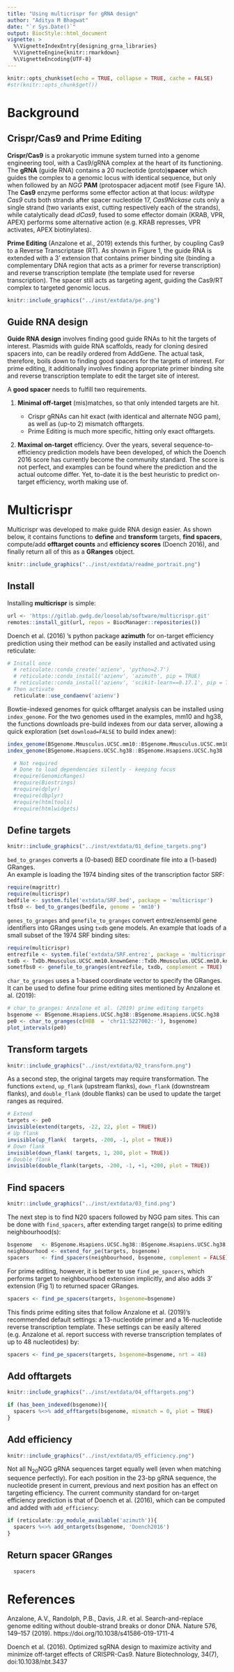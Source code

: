 ---
title: "Using multicrispr for gRNA design"
author: "Aditya M Bhagwat"
date: "`r Sys.Date()`"
output: BiocStyle::html_document
vignette: >
  %\VignetteIndexEntry{designing_grna_libraries}
  %\VignetteEngine{knitr::rmarkdown}
  %\VignetteEncoding{UTF-8}
---

```{r, include=TRUE, echo=FALSE, message=FALSE}
knitr::opts_chunk$set(echo = TRUE, collapse = TRUE, cache = FALSE)
#str(knitr::opts_chunk$get())
```

<!-- ![](../inst/extdata/readme.png) -->

# Background

## Crispr/Cas9 and Prime Editing

**Crispr/Cas9** is a prokaryotic immune system turned into a genome engineering tool, with a Cas9/gRNA complex at the heart of its functioning. The **gRNA** (guide RNA) contains a 20 nucleotide (proto)**spacer** which guides the complex to a genomic locus with identical sequence, but only when followed by an *NGG* **PAM** (protospacer adjacent motif (see Figure 1A). The **Cas9** enzyme performs some effector action at that locus: *wildtype Cas9* cuts both strands after spacer nucleotide 17, *Cas9Nickase* cuts only a single strand (two variants exist, cutting respectively each of the strands), while catalytically dead *dCas9*, fused to some effector domain (KRAB, VPR, APEX) performs some alternative action (e.g. KRAB represses, VPR activates, APEX biotinylates). 

**Prime Editing** (Anzalone et al., 2019) extends this further, by coupling Cas9 to a Reverse Transcriptase (RT). As shown in Figure 1, the guide RNA is extended with a 3' extension that contains primer binding site (binding a complementary DNA region that acts as a primer for reverse transcription) and reverse transcription template (the template used for reverse transcription). The spacer still acts as targeting agent, guiding the Cas9/RT complex to targeted genomic locus.


```{r, fig.small = TRUE, echo = FALSE, fig.cap = 'gRNAs for Crispr/Cas9 (A) and Prime Editing'}
knitr::include_graphics("../inst/extdata/pe.png")
```


## Guide RNA design

**Guide RNA design** involves finding good guide RNAs to hit the targets of interest. Plasmids with guide RNA scaffolds, ready for cloning desired spacers into, can be readily ordered from AddGene. The actual task, therefore, boils down to finding good spacers for the targets of interest. For prime editing, it additionally involves finding appropriate primer binding site and reverse transcription template to edit the target site of interest. 

A **good spacer** needs to fulfill two requirements.

1. **Minimal off-target** (mis)matches, so that only intended targets are hit. 

    - Crispr gRNAs can hit exact (with identical and alternate NGG pam), as well as (up-to 2) mismatch offtargets.
    - Prime Editing is much more specific, hitting only exact offtargets.
  
2. **Maximal on-target** efficiency. Over the years, several sequence-to-efficiency prediction models have been developed, of which the Doench 2016 score has  currently become the community standard. The score is not perfect, and examples can be found where the prediction and the actual outcome differ. Yet, to-date it is the best heuristic to predict on-target efficiency, worth making use of.


# Multicrispr

Multicrispr was developed to make guide RNA design easier. As shown below, it contains functions to **define** and **transform** targets, **find spacers**,  compute/add  **offtarget counts** and **efficiency scores** (Doench 2016), and finally return all of this as a **GRanges** object.

```{r overview, fig.wide = TRUE, out.width = "80%", echo = FALSE }
knitr::include_graphics("../inst/extdata/readme_portrait.png")
```

## Install


Installing **multicrispr** is simple:

```{r, eval = FALSE}
url <- 'https://gitlab.gwdg.de/loosolab/software/multicrispr.git'
remotes::install_git(url, repos = BiocManager::repositories())
```

Doench et al. (2016) 's python package **azimuth** for on-target efficiency prediction using their method can be easily installed and activated using reticulate:

```{r, eval = FALSE}
# Install once
  # reticulate::conda_create('azienv', 'python=2.7')
  # reticulate::conda_install('azienv', 'azimuth', pip = TRUE)
  # reticulate::conda_install('azienv', 'scikit-learn==0.17.1', pip = TRUE)
# Then activate
  reticulate::use_condaenv('azienv')
```

Bowtie-indexed genomes for quick offtarget analysis can be installed using `index_genome`. For the two genomes used in the examples, mm10 and hg38, the functions downloads pre-build indexes from our data server, allowing a quick exploration (set `download=FALSE` to build index anew):

```{r, eval = FALSE}
index_genome(BSgenome.Mmusculus.UCSC.mm10::BSgenome.Mmusculus.UCSC.mm10)
index_genome(BSgenome.Hsapiens.UCSC.hg38::BSgenome.Hsapiens.UCSC.hg38  )
```

<!-- 1. Install conda for python 2.7 -->
<!-- 2. Create a new conda environment: `conda create --name azimuthenv python=2.7` -->
<!-- 3. Activate conda environment:     `conda activate azimuthenv` -->
<!-- 4. Install module azimuth:         `pip install azimuth` -->
<!-- 5. Install scikit-learn:           `pip install scikit-learn==0.17.1` -->


```{r, echo = FALSE, results = FALSE, message=FALSE}
  # Not required
  # Done to load dependencies silently - keeping focus
  #require(GenomicRanges)
  #require(Biostrings)
  #require(dplyr)
  #require(dbplyr)
  #require(htmltools)
  #require(htmlwidgets)
```

## Define targets

```{r, fig.small = TRUE, out.width = "70%", echo = FALSE }
knitr::include_graphics("../inst/extdata/01_define_targets.png")
```

`bed_to_granges` converts a (0-based) BED coordinate file into a (1-based) GRanges.  
An example is loading the 1974 binding sites of the transcription factor SRF:

```{r}
require(magrittr)
require(multicrispr)
bedfile <- system.file('extdata/SRF.bed', package = 'multicrispr')
tfbs0 <- bed_to_granges(bedfile, genome = 'mm10')
```


`genes_to_granges` and `genefile_to_granges` convert entrez/ensembl gene identifiers into GRanges using `txdb` gene models. 
An example that loads of a small subset of the 1974 SRF binding sites:

```{r}
require(multicrispr)
entrezfile <- system.file('extdata/SRF.entrez', package = 'multicrispr')
txdb <- TxDb.Mmusculus.UCSC.mm10.knownGene::TxDb.Mmusculus.UCSC.mm10.knownGene
sometfbs0 <- genefile_to_granges(entrezfile, txdb, complement = TRUE)
```


`char_to_granges` uses a 1-based coordinate vector to specify the GRanges.  
It can be used to define four prime editing sites mentioned by Anzalone et al. (2019):

```{r, fig.width=3.5, fig.height=1.5}
# char_to_granges: Anzalone et al. (2019) prime editing targets
bsgenome <- BSgenome.Hsapiens.UCSC.hg38::BSgenome.Hsapiens.UCSC.hg38  
pe0 <- char_to_granges(c(HBB  = 'chr11:5227002:-'), bsgenome)
plot_intervals(pe0)
```

## Transform targets

```{r, fig.small = TRUE, out.width = "70%", echo = FALSE }
knitr::include_graphics("../inst/extdata/02_transform.png")
```

As a second step, the original targets may require transformation. The functions `extend`, `up_flank` (upstream flanks), `down_flank` (downstream flanks),  and `double_flank` (double flanks) can be used to update the target ranges as required.

```{r, fig.width=4, fig.height=2, out.width="65%"}
# Extend
targets <- pe0
invisible(extend(targets, -22, 22, plot = TRUE))
# Up flank
invisible(up_flank(  targets, -200, -1, plot = TRUE))
# Down flank
invisible(down_flank( targets, 1, 200, plot = TRUE))
# Double flank
invisible(double_flank(targets, -200, -1, +1, +200, plot = TRUE))
```


## Find spacers

```{r, fig.small = TRUE, out.width = "70%", echo = FALSE }
knitr::include_graphics("../inst/extdata/03_find.png")
```

The next step is to find N20 spacers followed by NGG pam sites.
This can be done with `find_spacers`, after extending target range(s) to prime editing neighbourhood(s):

```{r, fig.width=3, fig.height=1.5}
bsgenome   <- BSgenome.Hsapiens.UCSC.hg38::BSgenome.Hsapiens.UCSC.hg38
neighbourhood <- extend_for_pe(targets, bsgenome)
spacers    <- find_spacers(neighbourhood, bsgenome, complement = FALSE)
```

For prime editing, however, it is better to use `find_pe_spacers`, which performs target to neighbourhood extension implicitly, and also adds 3' extension (Fig 1) to returned spacer GRanges.

```{r, fig.width=3.3, fig.height=1.7}
spacers <- find_pe_spacers(targets, bsgenome=bsgenome) 
```

This finds prime editing sites that follow Anzalone et al. (2019)'s recommended default settings: a 13-nucleotide primer and a 16-nucleotide reverse transcription template. These settings can be easily altered (e.g. Anzalone et al. report success with reverse transcription templates of up to 48 nucleotides) by: 

```{r, fig.width=3.6, fig.height=2.1}
spacers <- find_pe_spacers(targets, bsgenome=bsgenome, nrt = 48) 
```


## Add offtargets

```{r, fig.small = TRUE, out.width = "70%", echo = FALSE }
knitr::include_graphics("../inst/extdata/04_offtargets.png")
```

```{r, fig.width=3.6, fig.height=2.1}
if (has_been_indexed(bsgenome)){
  spacers %<>% add_offtargets(bsgenome, mismatch = 0, plot = TRUE)
}
```

## Add efficiency

```{r, fig.small = TRUE, out.width = "70%", echo = FALSE }
knitr::include_graphics("../inst/extdata/05_efficiency.png")
```

Not all N~20~NGG gRNA sequences target equally well (even when matching sequence perfectly). For each position in the 23-bp gRNA sequence, the  nucleotide present in current, previous and next position has an effect on targeting efficiency. The current community standard for on-target efficiency prediction is that of Doench et al. (2016), which can be computed and added with `add_efficiency`: 

```{r, fig.width=3.6, fig.height=2.1}
if (reticulate::py_module_available('azimuth')){
  spacers %<>% add_ontargets(bsgenome, 'Doench2016')
}
```

## Return spacer GRanges

```{r}
  spacers
```

# References {-}

Anzalone, A.V., Randolph, P.B., Davis, J.R. et al. Search-and-replace genome editing without double-strand breaks or donor DNA. Nature 576, 149–157 (2019). https://doi.org/10.1038/s41586-019-1711-4

Doench et al. (2016). Optimized sgRNA design to maximize activity and minimize off-target effects of CRISPR-Cas9. Nature Biotechnology, 34(7), doi:10.1038/nbt.3437







